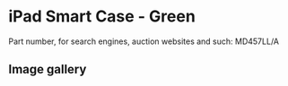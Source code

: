 
# iPad Smart Case - Green

Part number, for search engines, auction websites and such: MD457LL/A

## Image gallery

<div style={{ width: "768px" }}>
  <GalleryComponent
    images={[
      {
        original: "/everysource/MD457.png",
        thumbnail: "/everypreview/MD457.png",
      },
      {
        original: "/everysource/MD457_AV1.png",
        thumbnail: "/everypreview/MD457_AV1.png",
      },
      {
        original: "/everysource/MD457_AV1_BLACK.png",
        thumbnail: "/everypreview/MD457_AV1_BLACK.png",
      },
      {
        original: "/everysource/MD457_AV1_WHITE.png",
        thumbnail: "/everypreview/MD457_AV1_WHITE.png",
      },
      {
        original: "/everysource/MD457_AV2.png",
        thumbnail: "/everypreview/MD457_AV2.png",
      },
      {
        original: "/everysource/MD457_AV2_BLACK.png",
        thumbnail: "/everypreview/MD457_AV2_BLACK.png",
      },
      {
        original: "/everysource/MD457_AV3.png",
        thumbnail: "/everypreview/MD457_AV3.png",
      },
      {
        original: "/everysource/MD457_AV3_BLACK.png",
        thumbnail: "/everypreview/MD457_AV3_BLACK.png",
      },
      {
        original: "/everysource/MD457_AV4.png",
        thumbnail: "/everypreview/MD457_AV4.png",
      },
      {
        original: "/everysource/MD457_AV4_BLACK.png",
        thumbnail: "/everypreview/MD457_AV4_BLACK.png",
      },
      {
        original: "/everysource/MD457_AV5.png",
        thumbnail: "/everypreview/MD457_AV5.png",
      },
      {
        original: "/everysource/MD457_AV6.png",
        thumbnail: "/everypreview/MD457_AV6.png",
      }
    ]}
  />
</div>